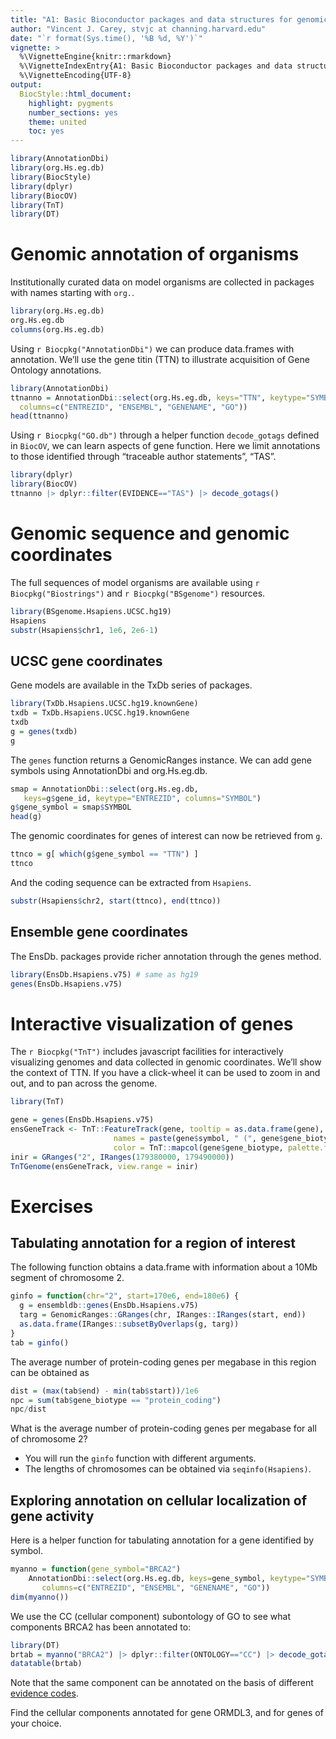 ```yaml
---
title: "A1: Basic Bioconductor packages and data structures for genomics"
author: "Vincent J. Carey, stvjc at channing.harvard.edu"
date: "`r format(Sys.time(), '%B %d, %Y')`"
vignette: >
  %\VignetteEngine{knitr::rmarkdown}
  %\VignetteIndexEntry{A1: Basic Bioconductor packages and data structures for genomics}
  %\VignetteEncoding{UTF-8}
output:
  BiocStyle::html_document:
    highlight: pygments
    number_sections: yes
    theme: united
    toc: yes
---
```


```r
library(AnnotationDbi)
library(org.Hs.eg.db)
library(BiocStyle)
library(dplyr)
library(BiocOV)
library(TnT)
library(DT)
```

# Genomic annotation of organisms

Institutionally curated data on model organisms
are collected in packages with names starting with `org.`.


```r
library(org.Hs.eg.db)
org.Hs.eg.db
columns(org.Hs.eg.db)
```

Using `r Biocpkg("AnnotationDbi")` we can produce data.frames
with annotation.  We'll use the gene titin (TTN) to illustrate
acquisition of Gene Ontology annotations.

```r
library(AnnotationDbi)
ttnanno = AnnotationDbi::select(org.Hs.eg.db, keys="TTN", keytype="SYMBOL",
  columns=c("ENTREZID", "ENSEMBL", "GENENAME", "GO"))
head(ttnanno)
```

Using `r Biocpkg("GO.db")` through a helper function `decode_gotags`
defined in `BiocOV`, we can learn aspects of gene function.
Here we limit annotations to those identified through "traceable author statements", "TAS".

```r
library(dplyr)
library(BiocOV)
ttnanno |> dplyr::filter(EVIDENCE=="TAS") |> decode_gotags()
```

# Genomic sequence and genomic coordinates

The full sequences of model organisms are available using
`r Biocpkg("Biostrings")` and `r Biocpkg("BSgenome")`
resources.

```r
library(BSgenome.Hsapiens.UCSC.hg19)
Hsapiens
substr(Hsapiens$chr1, 1e6, 2e6-1)
```

## UCSC gene coordinates

Gene models are available in the TxDb series of packages.

```r
library(TxDb.Hsapiens.UCSC.hg19.knownGene)
txdb = TxDb.Hsapiens.UCSC.hg19.knownGene
txdb
g = genes(txdb)
g
```

The `genes` function returns a GenomicRanges instance.  We
can add gene symbols using AnnotationDbi and org.Hs.eg.db.

```r
smap = AnnotationDbi::select(org.Hs.eg.db, 
   keys=g$gene_id, keytype="ENTREZID", columns="SYMBOL") 
g$gene_symbol = smap$SYMBOL
head(g)
```

The genomic coordinates for genes of interest
can now be retrieved from `g`.

```r
ttnco = g[ which(g$gene_symbol == "TTN") ]
ttnco
```

And the coding sequence can be extracted from `Hsapiens`.

```r
substr(Hsapiens$chr2, start(ttnco), end(ttnco))
```

## Ensemble gene coordinates

The EnsDb. packages provide richer
annotation through the genes method.

```r
library(EnsDb.Hsapiens.v75) # same as hg19
genes(EnsDb.Hsapiens.v75)
```

# Interactive visualization of genes

The `r Biocpkg("TnT")` includes javascript facilities for
interactively visualizing genomes and data collected in
genomic coordinates.  We'll show the context of TTN.
If you have a click-wheel it can be used to zoom in and out,
and to pan across the genome.

```r
library(TnT)
```
```r
gene = genes(EnsDb.Hsapiens.v75)
ensGeneTrack <- TnT::FeatureTrack(gene, tooltip = as.data.frame(gene),
                       names = paste(gene$symbol, " (", gene$gene_biotype, ")", sep = ""),
                       color = TnT::mapcol(gene$gene_biotype, palette.fun = grDevices::rainbow))
inir = GRanges("2", IRanges(179380000, 179490000))
TnTGenome(ensGeneTrack, view.range = inir)
```

# Exercises

## Tabulating annotation for a region of interest

The following function obtains a data.frame with information
about a 10Mb segment of chromosome 2.
```r
ginfo = function(chr="2", start=170e6, end=180e6) {
  g = ensembldb::genes(EnsDb.Hsapiens.v75)
  targ = GenomicRanges::GRanges(chr, IRanges::IRanges(start, end))
  as.data.frame(IRanges::subsetByOverlaps(g, targ))
}
tab = ginfo()
```

The average number of protein-coding genes per megabase in this region can
be obtained as
```r
dist = (max(tab$end) - min(tab$start))/1e6
npc = sum(tab$gene_biotype == "protein_coding")
npc/dist
```

What is the average number of protein-coding genes per megabase for all of chromosome 2?

- You will run the `ginfo` function with different arguments.
- The lengths of chromosomes can be obtained via `seqinfo(Hsapiens)`.

## Exploring annotation on cellular localization of gene activity

Here is a helper function for tabulating annotation for a gene identified by
symbol.
```r
myanno = function(gene_symbol="BRCA2")
    AnnotationDbi::select(org.Hs.eg.db, keys=gene_symbol, keytype="SYMBOL",
       columns=c("ENTREZID", "ENSEMBL", "GENENAME", "GO"))
dim(myanno())
```

We use the CC (cellular component) subontology of GO to see what components
BRCA2 has been annotated to:

```r
library(DT)
brtab = myanno("BRCA2") |> dplyr::filter(ONTOLOGY=="CC") |> decode_gotags()
datatable(brtab)
```

Note that the same component can be annotated on the basis of different [evidence codes](http://geneontology.org/docs/guide-go-evidence-codes/).

Find the cellular components annotated for gene ORMDL3, and for genes of your choice.
